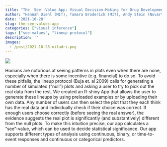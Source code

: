 ```yaml
---
title: "The 'See'-Value App: Visual Decision-Making for Drug Development"
author: "Hannah Diehl (MIT), Tamara Broderick (MIT), Andy Stein (Novartis), Niladri Roy Chowdhury (Novartis) (Presenter)"
date: '2021-10-28'
slug: the-see-values-app
categories: ["visual inference"]
tags: ["see-values", "lineup protocol"]
description: ''
images:
  - /post/2021-10-28-niladri.png
---
```


![](/post/2021-02-18-niladri.png)

Humans are notorious at seeing patterns in plots even when there are none, especially when there is some incentive (e.g. financial) to do so. To avoid these pitfalls, the lineup protocol (Buja et. al 2009) calls for generating a number of simulated ("null") plots and asking a user to try to pick out the real data from the rest. We created an R-shiny App that allows the user to generate these lineups by using preloaded examples or by uploading their own data. Any number of users can then select the plot that they each think has the real data and individually check if their choice was correct. If enough users choose correctly (before seeing the real answer), the evidence suggests the real plot is significantly (and substantively) different from the null plots. To make this intuition precise, our app calculates a "see"-value, which can be used to decide statistical significance. Our app supports different types of analysis using continuous, binary, or time-to-event responses and continuous or categorical predictors.
